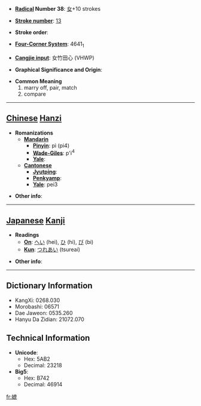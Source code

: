* '''[[Wiktionary:Chinese radical index| Radical]] Number 38''': [[Wiktionary:Chinese radical index 女|女]]+10 strokes

* '''[[Wiktionary:Chinese total strokes index|Stroke number]]''': [[Wiktionary:Chinese total strokes index 13|13]]

* '''Stroke order''': 

* '''[[Wiktionary:Chinese four corner index|Four-Corner System]]''': 4641<sub>1</sub>

* '''[[Wiktionary:Chinese Cangjie index|Cangjie input]]''': 女竹田心 (VHWP)

* '''Graphical Significance and Origin''': 

* '''Common Meaning'''
*#marry off, pair, match
*# compare


----

== [[Chinese]] [[Hanzi]] ==

* '''Romanizations'''
** '''[[Mandarin]]'''
*** '''[[Pinyin]]''': pì (pi4)
*** '''[[Wade-Giles]]''': p'i<sup>4</sup>
*** '''[[Yale]]''': 
** '''[[Cantonese]]'''
*** '''[[Jyutping]]''':
*** '''[[Penkyamp]]''': 
*** '''[[Yale]]''': pei3

* '''Other info''': 

----

== [[Japanese]] [[Kanji]] ==

* '''Readings'''
** '''[[On]]''': [[へい]] (hei), [[ひ]] (hi), [[び]] (bi)
** '''[[Kun]]''': [[つれあい]] (tsureai)

* '''Other info''':  

----

== Dictionary Information ==

* KangXi: 0268.030
* Morobashi: 06571
* Dae Jaweon: 0535.260
* Hanyu Da Zidian: 21072.070

== Technical Information ==

* '''Unicode''':
** Hex: 5AB2
** Decimal: 23218
* '''Big5''':
** Hex: B742
** Decimal: 46914

[[fr:媲]]